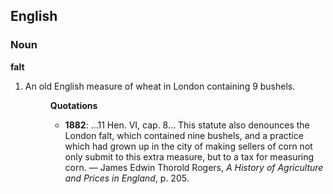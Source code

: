 ==English==
===Noun===
'''falt'''
# An old English measure of wheat in London containing 9 bushels.
#:'''Quotations'''
#:*'''1882''': ...11 Hen. VI, cap. 8... This statute also denounces the London falt, which contained nine bushels, and a practice which had grown up in the city of making sellers of corn not only submit to this extra measure, but to a tax for measuring corn. &mdash; James Edwin Thorold Rogers, ''A History of Agriculture and Prices in England'', p. 205.